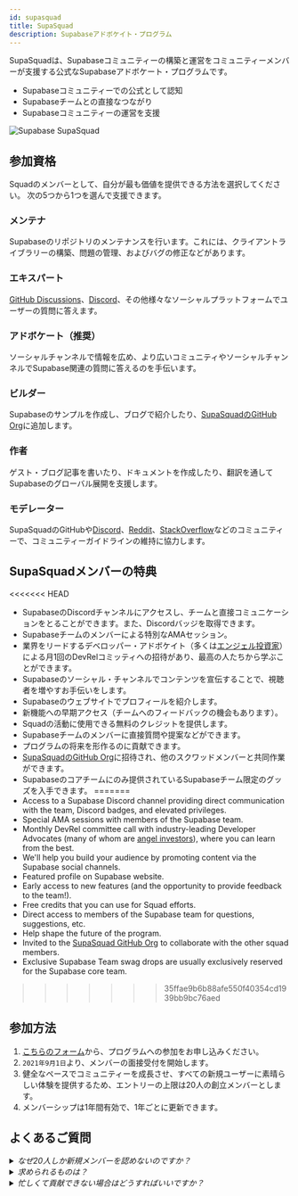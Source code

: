 ```yaml
---
id: supasquad
title: SupaSquad
description: Supabaseアドボケイト・プログラム
---
```


SupaSquadは、Supabaseコミュニティーの構築と運営をコミュニティーメンバーが支援する公式なSupabaseアドボケート・プログラムです。

- Supabaseコミュニティーでの公式として認知
- Supabaseチームとの直接なつながり
- Supabaseコミュニティーの運営を支援

![Supabase SupaSquad](/img/supabase-squad.png)

## 参加資格

Squadのメンバーとして、自分が最も価値を提供できる方法を選択してください。
次の5つから1つを選んで支援できます。

### メンテナ

Supabaseのリポジトリのメンテナンスを行います。これには、クライアントライブラリーの構築、問題の管理、およびバグの修正などがあります。

### エキスパート

[GitHub Discussions](https://github.com/supabase/supabase/discussions)、[Discord](https://discord.supabase.com)、その他様々なソーシャルプラットフォームでユーザーの質問に答えます。

### アドボケート（推奨）

ソーシャルチャンネルで情報を広め、より広いコミュニティやソーシャルチャンネルでSupabase関連の質問に答えるのを手伝います。

### ビルダー

Supabaseのサンプルを作成し、ブログで紹介したり、[SupaSquadのGitHub Org](https://github.com/supasquad)に追加します。

### 作者

ゲスト・ブログ記事を書いたり、ドキュメントを作成したり、翻訳を通してSupabaseのグローバル展開を支援します。

### モデレーター

SupaSquadのGitHubや[Discord](https://discord.supabase.com)、[Reddit](https://reddit.com/r/Supabase/)、[StackOverflow](https://stackoverflow.com/questions/tagged/supabase)などのコミュニティーで、コミュニティーガイドラインの維持に協力します。

## SupaSquadメンバーの特典

<<<<<<< HEAD
- SupabaseのDiscordチャンネルにアクセスし、チームと直接コミュニケーションをとることができます。また、Discordバッジを取得できます。
- Supabaseチームのメンバーによる特別なAMAセッション。
- 業界をリードするデベロッパー・アドボケイト（多くは[エンジェル投資家](https://supabase.com/blog/2021/03/25/angels-of-supabase)）による月1回のDevRelコミッティへの招待があり、最高の人たちから学ぶことができます。
- Supabaseのソーシャル・チャンネルでコンテンツを宣伝することで、視聴者を増やすお手伝いをします。
- Supabaseのウェブサイトでプロフィールを紹介します。
- 新機能への早期アクセス（チームへのフィードバックの機会もあります）。
- Squadの活動に使用できる無料のクレジットを提供します。
- Supabaseチームのメンバーに直接質問や提案などができます。
- プログラムの将来を形作るのに貢献できます。
- [SupaSquadのGitHub Org](https://github.com/supasquad)に招待され、他のスクワッドメンバーと共同作業ができます。
- Supabaseのコアチームにのみ提供されているSupabaseチーム限定のグッズを入手できます。
=======
- Access to a Supabase Discord channel providing direct communication with the team, Discord badges, and elevated privileges.
- Special AMA sessions with members of the Supabase team.
- Monthly DevRel committee call with industry-leading Developer Advocates (many of whom are [angel investors](https://supabase.com/blog/angels-of-supabase)), where you can learn from the best.
- We'll help you build your audience by promoting content via the Supabase social channels.
- Featured profile on Supabase website.
- Early access to new features (and the opportunity to provide feedback to the team!).
- Free credits that you can use for Squad efforts.
- Direct access to members of the Supabase team for questions, suggestions, etc.
- Help shape the future of the program.
- Invited to the [SupaSquad GitHub Org](https://github.com/supasquad) to collaborate with the other squad members.
- Exclusive Supabase Team swag drops are usually exclusively reserved for the Supabase core team.
>>>>>>> 35ffae9b6b88afe550f40354cd1939bb9bc76aed

## 参加方法


1. [こちらのフォーム](https://airtable.com/shr0FtLqLfhpuEya8)から、プログラムへの参加をお申し込みください。
2. `2021年9月1日`より、メンバーの面接受付を開始します。
3. 健全なペースでコミュニティーを成長させ、すべての新規ユーザーに素晴らしい体験を提供するため、エントリーの上限は20人の創立メンバーとします。
4. メンバーシップは1年間有効で、1年ごとに更新できます。


## よくあるご質問

<details>
   <summary><i>なぜ20人しか新規メンバーを認めないのですか？</i></summary>
    Supabaseチームは20人しかいませんので、20人追加するのは大変なことなのです。本当は希望者全員に入会していただきたいです。
    でも、Squadに参加してくれた皆さんには、素晴らしい経験をしてもらいたいとも思っています。将来的には、月々に定員を設けて、受け入れ態勢を充実させていきたいと考えています。
</details>
<details>
   <summary><i>求められるものは？</i></summary>
    ほとんどが熱意です。オープンソースに興味があり、参加したいと思っているなら、SpaSquadプログラムは素晴らしいチャネルです。あなたのスキルに合った方法で、コミュニティに貢献する機会が与えられます。 
</details>
<details>
   <summary><i>忙しくて貢献できない場合はどうすればいいですか？</i></summary>
    心配ありません。このプログラムは仕事ではありません。Supabaseのエコシステムの中で、あなたのスキルセットとオーディエンスを構築する機会にすぎません。
</details>
